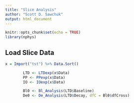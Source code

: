 ```yaml
---
title: "Slice Analysis"
author: "Scott D. Sawchuk"
output: html_document
---
```


```r
knitr::opts_chunk$set(echo = TRUE)
library(nphys)
```

## Load Slice Data

```r
x = Import("tst") %>% Data.Sort()

        LTD <- LTDexp(x$Data)
        PP <- PPexp(x$Data)
        IO <- IOexp(x$Data)

        Bl0 <- Bl_Analysis(LTD$Baseline)
        De0 <- De_Analysis(LTD$Decay, dfC = Bl0$dfCross)
```

